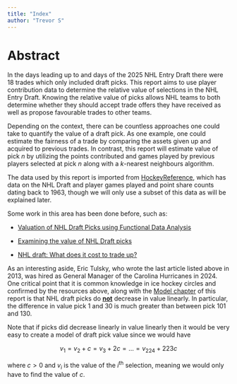 ```yaml
---
title: "Index"
author: "Trevor S"
---
```


# Abstract

In the days leading up to and days of the 2025 NHL Entry Draft there were 18 trades which only included draft picks. This report aims to use player contribution data to determine the relative value of selections in the NHL Entry Draft. Knowing the relative value of picks allows NHL teams to both determine whether they should accept trade offers they have received as well as propose favourable trades to other teams.

Depending on the context, there can be countless approaches one could take to quantify the value of a draft pick. As one example, one could estimate the fairness of a trade by comparing the assets given up and acquired to previous trades. In contrast, this report will estimate value of pick $n$ by utilizing the points contributed and games played by previous players selected at pick $n$ along with a $k$-nearest neighbours algorithm.

The data used by this report is imported from [HockeyReference](https://www.hockey-reference.com/draft/), which has data on the NHL Draft and player games played and point share counts dating back to 1963, though we will only use a subset of this data as will be explained later.

Some work in this area has been done before, such as:

-   [Valuation of NHL Draft Picks using Functional Data Analysis](https://summit.sfu.ca/_flysystem/fedora/2023-02/etd22223.pdf)

-   [Examining the value of NHL Draft picks](https://soundofhockey.com/2022/06/06/examining-the-value-of-nhl-draft-picks/amp/)

-   [NHL draft: What does it cost to trade up?](https://www.broadstreethockey.com/post/nhl-draft-pick-value-trading-up/)

As an interesting aside, Eric Tulsky, who wrote the last article listed above in 2013, was hired as General Manager of the Carolina Hurricanes in 2024. One critical point that it is common knowledge in ice hockey circles and confirmed by the resources above, along with the [Model chapter](https://trevsteu.github.io/Stat468_Final/model.html) of this report is that NHL draft picks do [**not**]{.underline} decrease in value linearly. In particular, the difference in value pick 1 and 30 is much greater than between pick 101 and 130.

Note that if picks did decrease linearly in value linearly then it would be very easy to create a model of draft pick value since we would have

$$
v_1 = v_2 + c = v_3 + 2c = ... = v_{224} + 223c
$$

where $c > 0$ and $v_i$ is the value of the $i^{\text{th}}$ selection, meaning we would only have to find the value of $c$.
